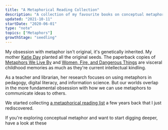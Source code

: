 ```yaml
---
title: "A Metaphorical Reading Collection"
description: "A collection of my favourite books on conceptual metaphor theory"
updated: "2021-10-11"
startDate: "2020-06-01"
type: "note"
topics: ["Metaphors"]
growthStage: "seedling"
---
```


<IntroParagraph>

My obsession with metaphor isn't original, it's genetically inherited. My mother <a href='http://www.thelibrarianedge.com/'>Katie Day</a> planted all the original seeds. The paperback copies of [Metaphors We Live By](https://www.google.co.uk/books/edition/Metaphors_We_Live_By/m8Sp5m9vZcwC) and [Women, Fire, and Dangerous Things](https://www.google.co.uk/books/edition/Women_Fire_and_Dangerous_Things/CfCnzSF9de8C) are visceral childhood memories as much as they're current intellectual kindling.

</IntroParagraph>

As a teacher and librarian, her research focuses on using metaphors in pedagogy, digital literacy, and information science. But our worlds overlap in the more fundamental obsession with how we can use metaphors to communicate ideas to others.

We started collecting <a href="https://www.librarything.com/list/20481/all/Metaphors-etc">a metaphorical reading list</a> a few years back that I just rediscovered.

If you're exploring conceptual metaphor and want to start digging deeper, have a look at these

<ResourceBook
  url="https://www.librarything.com/work/63333"
  title="Metaphors We Live By"
  author="George Lakoff & Mark Johnson"
  image="https://images-na.ssl-images-amazon.com/images/P/0226468011.01._SX900_SY1270_SCLZZZZZZZ_.jpg"
  small
/>

<ResourceBook
  url="https://www.librarything.com/work/45956"
  title="Philosophy in the Flesh"
  author="George Lakoff & Mark Johnson"
  image="https://images-na.ssl-images-amazon.com/images/P/0465056741.01._SX900_SY1270_SCLZZZZZZZ_.jpg"
  small
/>

<ResourceBook
  url="https://www.librarything.com/work/249581"
  title="The Way We Think"
  author="Gilles Fauconnier & Mark Turner"
  image="https://images-na.ssl-images-amazon.com/images/P/046508785X.01._SX900_SY1270_SCLZZZZZZZ_.jpg"
  small
/>

<ResourceBook
  url="https://www.librarything.com/work/63555"
  title="Women, Fire, and Dangerous Things: What Categories Reveal About the Mind"
  author="George Lakoff"
  image="https://images-na.ssl-images-amazon.com/images/P/0226468046.01._SX900_SY1270_SCLZZZZZZZ_.jpg"
  small
/>

<ResourceBook
  url="https://www.librarything.com/work/9544846"
  title="Surfaces and Essences: Analogy as the Fuel and Fire of Thinking"
  author="Douglas Hofstadter & Emmanuel Sander"
  image="https://images-na.ssl-images-amazon.com/images/P/0465018475.01._SX900_SY1270_SCLZZZZZZZ_.jpg"
  small
/>

<ResourceBook
  url="https://www.librarything.com/work/10674534"
  title="I Is an Other"
  author="James Geary"
  image="https://images-na.ssl-images-amazon.com/images/P/0061710288.01._SX900_SY1270_SCLZZZZZZZ_.jpg"
  small
/>

<!-- MWLB
<ResourceBook url="" title="Surfaces and Essences" author="" image="" />

<ResourceBook url="" title="I is an Other" author="" image="" />
Womed Fire
More than Cool Reason
Surfaces and Essences
I is an Other
Metaphor: A Practical Introduction
Where Metaphors Come From
Understanding Figurative Language
Maps of the Imagination
I Never Metaphor I Didn't ike
Metaphors & Analogies
The Rule of Metaphor
 -->

<!--
<MetaphorBooks /> -->
